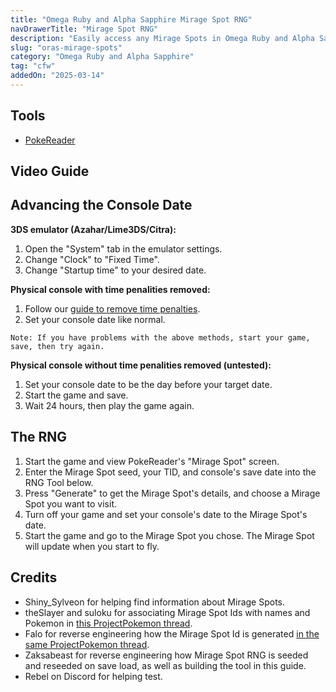 ```yaml
---
title: "Omega Ruby and Alpha Sapphire Mirage Spot RNG"
navDrawerTitle: "Mirage Spot RNG"
description: "Easily access any Mirage Spots in Omega Ruby and Alpha Sapphire"
slug: "oras-mirage-spots"
category: "Omega Ruby and Alpha Sapphire"
tag: "cfw"
addedOn: "2025-03-14"
---
```


## Tools

- [PokeReader](/install-pokereader)

## Video Guide

<YouTubeVideo src="https://www.youtube.com/embed/fifrq7Vjoe0" />

## Advancing the Console Date

**3DS emulator (Azahar/Lime3DS/Citra):**

1. Open the "System" tab in the emulator settings.
2. Change "Clock" to "Fixed Time".
3. Change "Startup time" to your desired date.

**Physical console with time penalities removed:**

1. Follow our [guide to remove time penalties](/oras-remove-time-penalty).
2. Set your console date like normal.

```
Note: If you have problems with the above methods, start your game, save, then try again.
```

**Physical console without time penalities removed (untested):**

1. Set your console date to be the day before your target date.
2. Start the game and save.
3. Wait 24 hours, then play the game again.

## The RNG

1. Start the game and view PokeReader's "Mirage Spot" screen.
2. Enter the Mirage Spot seed, your TID, and console's save date into the RNG Tool below.
3. Press "Generate" to get the Mirage Spot's details, and choose a Mirage Spot you want to visit.
4. Turn off your game and set your console's date to the Mirage Spot's date.
5. Start the game and go to the Mirage Spot you chose. The Mirage Spot will update when you start to fly.

<OrAsMirageSpot />

## Credits

- Shiny_Sylveon for helping find information about Mirage Spots.
- theSlayer and suloku for associating Mirage Spot Ids with names and Pokemon in [this ProjectPokemon thread](https://projectpokemon.org/home/forums/topic/37218-mirage-islands-in-oras/page/4/).
- Falo for reverse engineering how the Mirage Spot Id is generated [in the same ProjectPokemon thread](https://projectpokemon.org/home/forums/topic/37218-mirage-islands-in-oras/page/4/).
- Zaksabeast for reverse engineering how Mirage Spot RNG is seeded and reseeded on save load, as well as building the tool in this guide.
- Rebel on Discord for helping test.

